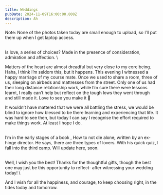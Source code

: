 ```yaml
---
title: Weddings
pubDate: 2024-11-09T16:00:00.000Z
description: Ah
---
```


Note: None of the photos taken today are small enough to upload, so I’ll put them up when I get laptop access.

\
Is love, a series of choices? Made in the presence of consideration, admiration and affection. \


Matters of the heart are almost dreadful but very close to my core being. Haha, I think I’m seldom this, but it happens. This evening I witnessed a happy marriage of my course mate. Once we used to share a room, three of us, sleeping on airbeds and mattresses from the street. Only one of us had their long distance relationship work, while I’m sure there were lessons learnt, I really can’t help but reflect on the tough lows they went through and still made it. Love to see you make it  👊 

It wouldn’t have mattered that we were all battling the stress, we would be blind to ignore how blessed to be there learning and experiencing that life. It was hard to see then, but today I can say I recognise the effort required to make things work. At least I hope I do.

\
I’m in the early stages of a book , How to not die alone, written by an ex-hinge director. He says, there are three types of lovers. With his quick quiz, I fall into the third camp. Will update here, soon. 

\
Well, I wish you the best! Thanks for the thoughtful gifts, though the best one may just be this opportunity to reflect- after witnessing your wedding today! \


And I wish for all the happiness, and courage, to keep choosing right, in the tides today and tomorrow.
